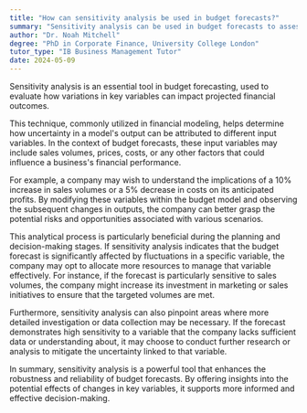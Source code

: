 ```yaml
---
title: "How can sensitivity analysis be used in budget forecasts?"
summary: "Sensitivity analysis can be used in budget forecasts to assess the impact of changes in key variables on the projected outcomes."
author: "Dr. Noah Mitchell"
degree: "PhD in Corporate Finance, University College London"
tutor_type: "IB Business Management Tutor"
date: 2024-05-09
---
```


Sensitivity analysis is an essential tool in budget forecasting, used to evaluate how variations in key variables can impact projected financial outcomes.

This technique, commonly utilized in financial modeling, helps determine how uncertainty in a model's output can be attributed to different input variables. In the context of budget forecasts, these input variables may include sales volumes, prices, costs, or any other factors that could influence a business's financial performance.

For example, a company may wish to understand the implications of a $10\%$ increase in sales volumes or a $5\%$ decrease in costs on its anticipated profits. By modifying these variables within the budget model and observing the subsequent changes in outputs, the company can better grasp the potential risks and opportunities associated with various scenarios.

This analytical process is particularly beneficial during the planning and decision-making stages. If sensitivity analysis indicates that the budget forecast is significantly affected by fluctuations in a specific variable, the company may opt to allocate more resources to manage that variable effectively. For instance, if the forecast is particularly sensitive to sales volumes, the company might increase its investment in marketing or sales initiatives to ensure that the targeted volumes are met.

Furthermore, sensitivity analysis can also pinpoint areas where more detailed investigation or data collection may be necessary. If the forecast demonstrates high sensitivity to a variable that the company lacks sufficient data or understanding about, it may choose to conduct further research or analysis to mitigate the uncertainty linked to that variable.

In summary, sensitivity analysis is a powerful tool that enhances the robustness and reliability of budget forecasts. By offering insights into the potential effects of changes in key variables, it supports more informed and effective decision-making.
    